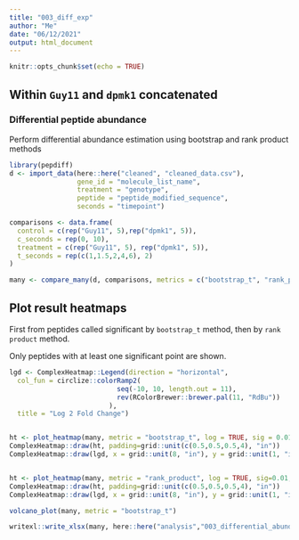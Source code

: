 ```yaml
---
title: "003_diff_exp"
author: "Me"
date: "06/12/2021"
output: html_document
---
```


```r
knitr::opts_chunk$set(echo = TRUE)
```


## Within `Guy11` and `dpmk1` concatenated

### Differential peptide abundance

Perform differential abundance estimation using bootstrap and rank product methods

```r
library(pepdiff)
d <- import_data(here::here("cleaned", "cleaned_data.csv"), 
                 gene_id = "molecule_list_name", 
                 treatment = "genotype", 
                 peptide = "peptide_modified_sequence", 
                 seconds = "timepoint")

comparisons <- data.frame(
  control = c(rep("Guy11", 5),rep("dpmk1", 5)),
  c_seconds = rep(0, 10),
  treatment = c(rep("Guy11", 5), rep("dpmk1", 5)),
  t_seconds = rep(c(1,1.5,2,4,6), 2)
)

many <- compare_many(d, comparisons, metrics = c("bootstrap_t", "rank_product"), iters=10000)
```


## Plot result heatmaps

First from peptides called significant by `bootstrap_t` method, then by `rank product` method.

Only peptides with at least one significant point are shown.

```r

lgd <- ComplexHeatmap::Legend(direction = "horizontal",
  col_fun = circlize::colorRamp2(
                           seq(-10, 10, length.out = 11),
                           rev(RColorBrewer::brewer.pal(11, "RdBu"))
                         ),
  title = "Log 2 Fold Change")


ht <- plot_heatmap(many, metric = "bootstrap_t", log = TRUE, sig = 0.01, scale_min = -10, scale_max = 10)#,  col_order = col_order)
ComplexHeatmap::draw(ht, padding=grid::unit(c(0.5,0.5,0.5,4), "in"))
ComplexHeatmap::draw(lgd, x = grid::unit(8, "in"), y = grid::unit(1, "in"))


ht <- plot_heatmap(many, metric = "rank_product", log = TRUE, sig=0.01, scale_min = -10, scale_max = 10)
ComplexHeatmap::draw(ht, padding=grid::unit(c(0.5,0.5,0.5,4), "in"))
ComplexHeatmap::draw(lgd, x = grid::unit(8, "in"), y = grid::unit(1, "in"))
```



```r
volcano_plot(many, metric = "bootstrap_t")
```



```r
writexl::write_xlsx(many, here::here("analysis","003_differential_abundance_Guy110-dpmk1_w_geno_estimates.xlsx"))
```

